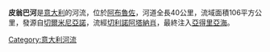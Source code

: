 {{coord|42|32|N|14|08|E|region:IT_type:river|display=title}}

'''皮翁巴河'''是[[意大利|意大利]]的河流，位於[[阿布魯佐|阿布魯佐]]，河道全長40公里，流域面積106平方公里，發源自[[切爾米尼亞諾|切爾米尼亞諾]]，流經[[切利諾阿塔納肖|切利諾阿塔納肖]]，最終注入[[亞得里亞海|亞得里亞海]]。

{{Italy-geo-stub}}
[[Category:意大利河流|Category:意大利河流]]